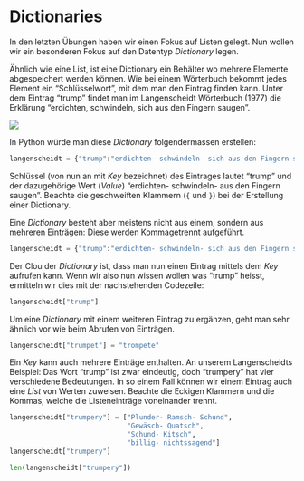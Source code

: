 # Dictionaries

In den letzten Übungen haben wir einen Fokus auf Listen gelegt. Nun wollen wir ein besonderen Fokus auf den Datentyp *Dictionary* legen.

Ähnlich wie eine List, ist eine Dictionary ein Behälter wo mehrere Elemente abgespeichert werden können. Wie bei einem Wörterbuch bekommt jedes Element ein "Schlüsselwort", mit dem man den Eintrag finden kann. 
Unter dem Eintrag "trump" findet man im Langenscheidt Wörterbuch (1977) die Erklärung "erdichten, schwindeln, sich aus den Fingern saugen".  

![](figures/trump.jpg)

In Python würde man diese *Dictionary* folgendermassen erstellen:

```python
langenscheidt = {"trump":"erdichten- schwindeln- sich aus den Fingern saugen"}
```

Schlüssel (von nun an mit *Key* bezeichnet) des Eintrages lautet "trump" und der dazugehörige Wert (*Value*) "erdichten- schwindeln- aus den Fingern saugen". Beachte die geschweiften Klammern (`{` und `}`) bei der Erstellung einer Dictionary.

Eine *Dictionary* besteht aber meistens nicht aus einem, sondern aus mehreren Einträgen: Diese werden Kommagetrennt aufgeführt. 

```python
langenscheidt = {"trump":"erdichten- schwindeln- sich aus den Fingern saugen", "trumpery":"Plunder- Ramsch- Schund"}
```

Der Clou der *Dictionary* ist, dass man nun einen Eintrag mittels dem *Key* aufrufen kann. Wenn wir also nun wissen wollen was "trump" heisst, ermitteln wir dies mit der nachstehenden Codezeile:  

```python
langenscheidt["trump"]
```

Um eine *Dictionary* mit einem weiteren Eintrag zu ergänzen, geht man sehr ähnlich vor wie beim Abrufen von Einträgen. 

```python
langenscheidt["trumpet"] = "trompete" 
```

Ein *Key* kann auch mehrere Einträge enthalten. An unserem Langenscheidts Beispiel: Das Wort "trump" ist zwar eindeutig, doch "trumpery" hat vier verschiedene Bedeutungen. In so einem Fall können wir einem Eintrag auch eine *List* von Werten zuweisen. Beachte die Eckigen Klammern und die Kommas, welche die Listeneinträge voneinander trennt.

```python
langenscheidt["trumpery"] = ["Plunder- Ramsch- Schund", 
                             "Gewäsch- Quatsch", 
                             "Schund- Kitsch", 
                             "billig- nichtssagend"]    
langenscheidt["trumpery"]
```

```python
len(langenscheidt["trumpery"])
```
